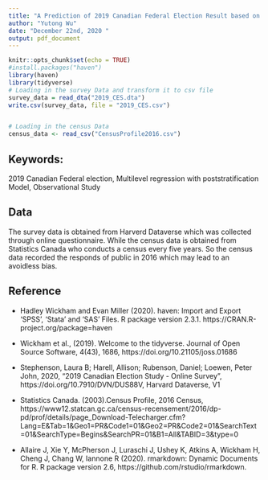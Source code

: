 ```yaml
---
title: "A Prediction of 2019 Canadian Federal Election Result based on CES and Post-Stratification dataset while assuming there is no missing vote"
author: "Yutong Wu"
date: "December 22nd, 2020 "
output: pdf_document
---
```


```r
knitr::opts_chunk$set(echo = TRUE)
#install.packages("haven")
library(haven)
library(tidyverse)
# Loading in the survey Data and transform it to csv file
survey_data = read_dta("2019_CES.dta")
write.csv(survey_data, file = "2019_CES.csv")


# Loading in the census Data
census_data <- read_csv("CensusProfile2016.csv")
```

## Keywords:
2019 Canadian Federal election, Multilevel regression with poststratification Model, Observational Study

## Data
The survey data is obtained from Harverd Dataverse which was collected through online questionnaire. While the census data is obtained from Statistics Canada who conducts a census every five years. So the census data recorded the responds of public in 2016 which may lead to an avoidless bias. 


## Reference
- Hadley Wickham and Evan Miller (2020). haven: Import and Export 'SPSS', 'Stata' and 'SAS' Files. R package version 2.3.1. https://CRAN.R-project.org/package=haven

- Wickham et al., (2019). Welcome to the tidyverse. Journal of Open Source Software, 4(43), 1686, https://doi.org/10.21105/joss.01686

- Stephenson, Laura B; Harell, Allison; Rubenson, Daniel; Loewen, Peter John, 2020, "2019 Canadian Election Study - Online Survey", https://doi.org/10.7910/DVN/DUS88V, Harvard Dataverse, V1

- Statistics Canada. (2003).Census Profile, 2016 Census, https://www12.statcan.gc.ca/census-recensement/2016/dp-pd/prof/details/page_Download-Telecharger.cfm?Lang=E&Tab=1&Geo1=PR&Code1=01&Geo2=PR&Code2=01&SearchText=01&SearchType=Begins&SearchPR=01&B1=All&TABID=3&type=0

- Allaire J, Xie Y, McPherson J, Luraschi J, Ushey K, Atkins A, Wickham H, Cheng J, Chang W, Iannone R (2020). rmarkdown: Dynamic Documents for R. R package version 2.6, https://github.com/rstudio/rmarkdown.
